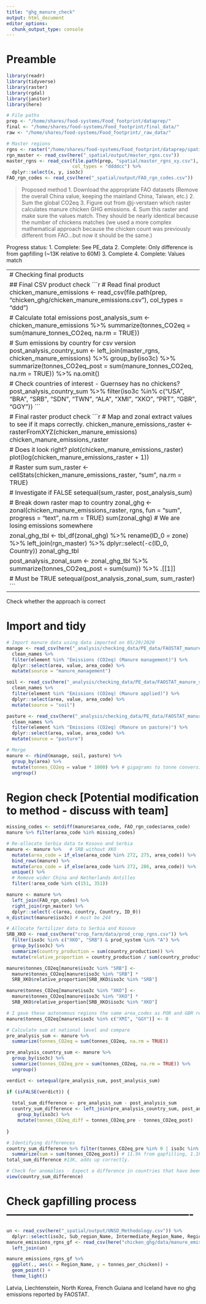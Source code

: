 ```yaml
---
title: "ghg_manure_check"
output: html_document
editor_options: 
  chunk_output_type: console
---
```


# Preamble
```r
library(readr)
library(tidyverse)
library(raster)
library(rgdal)
library(janitor)
library(here)

# File paths
prep <- "/home/shares/food-systems/Food_footprint/dataprep/"
final <- "/home/shares/food-systems/Food_footprint/final_data/" 
raw <- "/home/shares/food-systems/Food_footprint/_raw_data/" 

# Master regions 
rgns <- raster("/home/shares/food-systems/Food_footprint/dataprep/spatial/master_rgns.tif")
rgn_master <- read_csv(here("_spatial/output/master_rgns.csv"))
master_rgns <- read_csv(file.path(prep, "spatial/master_rgns_xy.csv"), 
                        col_types = "ddddcc") %>% 
  dplyr::select(x, y, iso3c)
FAO_rgn_codes <- read_csv(here("_spatial/output/FAO_rgn_codes.csv"))
```


> Proposed method
1. Download the appropriate FAO datasets (Remove the overall China value, keeping the mainland China, Taiwan, etc.)
2. Sum the global CO2eq
3. Figure out from @j-verstaen which raster calculates manure chicken GHG emissions.
4. Sum this raster and make sure the values match. They should be nearly identical because the number of chickens matches (we used a more complex mathematical approach because the chicken count was previously different from FAO...but now it should be the same.)

Progress status:
1. Complete: See PE_data
2. Complete: Only difference is from gapfilling (~13K relative to 60M)
3. Complete
4. Complete: Values match

-------------------------------------------------------------------------------
# Checking final products

## Final CSV product check
```r
# Read final product
chicken_manure_emissions <- 
  read_csv(file.path(prep, "chicken_ghg/chicken_manure_emissions.csv"), 
                                     col_types = "ddd") 

# Calculate total emissions
post_analysis_sum <- chicken_manure_emissions %>% 
  summarize(tonnes_CO2eq = sum(manure_tonnes_CO2eq, na.rm = TRUE))

# Sum emissions by country for csv version
post_analysis_country_sum <- left_join(master_rgns, chicken_manure_emissions) %>% 
  group_by(iso3c) %>% 
  summarize(tonnes_CO2eq_post = sum(manure_tonnes_CO2eq, na.rm = TRUE)) %>% 
  na.omit()

# Check countries of interest - Guernsey has no chickens?
post_analysis_country_sum %>% 
  filter(iso3c %in% c("USA", "BRA", "SRB", "SDN", "TWN", "ALA", 
                      "XMI", "XKO", "PRT", "GBR", "GGY"))
```

# Final raster product check
```r
# Map and zonal extract values to see if it maps correctly.
chicken_manure_emissions_raster <- rasterFromXYZ(chicken_manure_emissions) 
chicken_manure_emissions_raster 

# Does it look right?
plot(chicken_manure_emissions_raster)
plot(log(chicken_manure_emissions_raster + 1))

# Raster sum
sum_raster <- cellStats(chicken_manure_emissions_raster, "sum", na.rm = TRUE)

# Investigate if FALSE
setequal(sum_raster, post_analysis_sum)

# Break down raster map to country 
zonal_ghg <- zonal(chicken_manure_emissions_raster, 
                   rgns, 
                   fun = "sum", 
                   progress = "text", 
                   na.rm = TRUE)
sum(zonal_ghg) # We are losing emissions somewhere

zonal_ghg_tbl <- tbl_df(zonal_ghg) %>% 
  rename(ID_0 = zone) %>% 
  left_join(rgn_master) %>% 
  dplyr::select(-c(ID_0, Country))
zonal_ghg_tbl

post_analysis_zonal_sum <- zonal_ghg_tbl %>% 
  summarize(tonnes_CO2eq_post = sum(sum)) %>% 
  .[[1]]

# Must be TRUE
setequal(post_analysis_zonal_sum, sum_raster)
```

-------------------------------------------------------------------------------

Check whether the approach is correct

# Import and tidy
```r
# Import manure data using data imported on 05/29/2020
manage <- read_csv(here("_analysis/checking_data/PE_data/FAOSTAT_manure_management.csv")) %>% 
  clean_names %>% 
  filter(element %in% "Emissions (CO2eq) (Manure management)") %>% 
  dplyr::select(area, value, area_code) %>% 
  mutate(source = "manure_management")

soil <- read_csv(here("_analysis/checking_data/PE_data/FAOSTAT_manure_soils.csv")) %>% 
  clean_names %>% 
  filter(element %in% "Emissions (CO2eq) (Manure applied)") %>% 
  dplyr::select(area, value, area_code) %>% 
  mutate(source = "soil")

pasture <- read_csv(here("_analysis/checking_data/PE_data/FAOSTAT_manure_pasture.csv")) %>% 
  clean_names %>% 
  filter(element %in% "Emissions (CO2eq) (Manure on pasture)") %>% 
  dplyr::select(area, value, area_code) %>% 
  mutate(source = "pasture")

# Merge
manure <- rbind(manage, soil, pasture) %>% 
  group_by(area) %>% 
  mutate(tonnes_CO2eq = value * 1000) %>% # gigagrams to tonne conversion
  ungroup()
```

# Region check [Potential modification to method - discuss with team]

```r
missing_codes <- setdiff(manure$area_code, FAO_rgn_codes$area_code)
manure %>% filter(area_code %in% missing_codes)

# Re-allocate Serbia data to Kosovo and Serbia
manure <- manure %>%   # SRB without XKO
  mutate(area_code = if_else(area_code %in% 272, 275, area_code)) %>%  # XKO
  bind_rows(manure) %>%
  mutate(area_code = if_else(area_code %in% 272, 286, area_code)) %>%
  unique() %>% 
  # Remove wider China and Netherlands Antilles
  filter(!area_code %in% c(151, 351))

manure <- manure %>% 
  left_join(FAO_rgn_codes) %>% 
  right_join(rgn_master) %>% 
  dplyr::select(-c(area, country, Country, ID_0))
n_distinct(manure$iso3c) # must be 244

# Allocate fertilizer data to Serbia and Kosovo
SRB_XKO <- read_csv(here("crop_farm/data/prod_crop_rgns.csv")) %>% 
  filter(iso3c %in% c("XKO", "SRB") & prod_system %in% "A") %>% 
  group_by(iso3c) %>% 
  summarize(country_production = sum(country_production)) %>% 
  mutate(relative_proportion = country_production / sum(country_production))

manure$tonnes_CO2eq[manure$iso3c %in% "SRB"] <- 
  manure$tonnes_CO2eq[manure$iso3c %in% "SRB"] * 
  SRB_XKO$relative_proportion[SRB_XKO$iso3c %in% "SRB"]

manure$tonnes_CO2eq[manure$iso3c %in% "XKO"] <- 
  manure$tonnes_CO2eq[manure$iso3c %in% "XKO"] * 
  SRB_XKO$relative_proportion[SRB_XKO$iso3c %in% "XKO"]

# I gave these autonomous regions the same area_codes as POR and GBR respectively.
manure$tonnes_CO2eq[manure$iso3c %in% c("XMI", "GGY")] <- 0

# Calculate sum at national level and compare
pre_analysis_sum <- manure %>% 
  summarize(tonnes_CO2eq = sum(tonnes_CO2eq, na.rm = TRUE))

pre_analysis_country_sum <- manure %>% 
  group_by(iso3c) %>% 
  summarize(tonnes_CO2eq_pre = sum(tonnes_CO2eq, na.rm = TRUE)) %>% 
  ungroup() 

verdict <- setequal(pre_analysis_sum, post_analysis_sum)

if (isFALSE(verdict)) { 
  
  total_sum_difference <- pre_analysis_sum - post_analysis_sum
  country_sum_difference <- left_join(pre_analysis_country_sum, post_analysis_country_sum) %>% 
    group_by(iso3c) %>% 
    mutate(tonnes_CO2eq_diff = tonnes_CO2eq_pre - tonnes_CO2eq_post)
  
}

# Identifying differences
country_sum_difference %>% filter(tonnes_CO2eq_pre %in% 0 | iso3c %in% c("XKO", "SRB")) %>% 
  summarize(sum = sum(tonnes_CO2eq_post)) # 11.9k from gapfilling, 1.1k from serbia issue
total_sum_difference #13K, adds up correctly.

# Check for anomalies - Expect a difference in countries that have been gapfilled.
view(country_sum_difference)
```

# Check gapfilling process ----------------------------------------------------
```r
un <- read_csv(here("_spatial/output/UNSD_Methodology.csv")) %>% 
  dplyr::select(iso3c, Sub_region_Name, Intermediate_Region_Name, Region_Name)
manure_emissions_rgns_gf <- read_csv(here("chicken_ghg/data/manure_emissions_rgns_gf.csv")) %>%
  left_join(un)

manure_emissions_rgns_gf %>%
  ggplot(., aes(x = Region_Name, y = tonnes_per_chicken)) +
  geom_point() +
  theme_light()
```

Latvia, Liechtenstein, North Korea, French Guiana and Iceland have no ghg emissions reported by FAOSTAT.